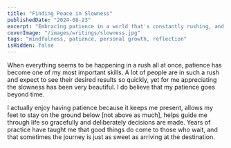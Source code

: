```yaml
---
title: "Finding Peace in Slowness"
publishedDate: "2024-08-23"
excerpt: "Embracing patience in a world that's constantly rushing, and finding beauty in taking things slow."
coverImage: "/images/writings/slowness.jpg"
tags: "mindfulness, patience, personal growth, reflection"
isHidden: false
---
```


When everything seems to be happening in a rush all at once, patience has become one of my most important skills. A lot of people are in such a rush and expect to see their desired results so quickly, yet for me appreciating the slowness has been very beautiful. I do believe that my patience goes beyond time. 

I actually enjoy having patience because it keeps me present, allows my feet to stay on the ground below [not above as much], helps guide me through life so gracefully and deliberately decisions are made. Years of practice have taught me that good things do come to those who wait, and that sometimes the journey is just as sweet as arriving at the destination.
